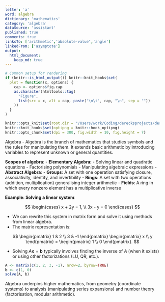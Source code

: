 ```yaml
---
letter: 'a'
word: algebra
dictionary: 'mathematics'
category: 'algebra'
dataSource: 'assistant'
published: true
comments: true
linksTo: ['arithmetic','absolute-value','angle']
linkedFrom: ['asymptote']
output:
  html_document:
    keep_md: true
---
```


```r
# Common setup for rendering
if (knitr::is_html_output()) knitr::knit_hooks$set(
  plot = function(x, options) {
    cap <- options$fig.cap
    as.character(htmltools::tag(
      "Figure",
      list(src = x, alt = cap, paste("\n\t", cap, "\n", sep = ""))
    ))
  }
)

knitr::opts_knit$set(root.dir = "/Users/work/Coding/derecksprojects/derecksnotes.com-playground/derecksnotes.com/client/src/app/dictionaries/mathematics/definitions")
knitr::knit_hooks$set(optipng = knitr::hook_optipng)
knitr::opts_chunk$set(dpi = 300, fig.width = 10, fig.height = 7)
```

<a id="algebra">Algebra</a> - Algebra is the branch of mathematics that studies symbols and the rules for manipulating them. It extends basic arithmetic by introducing variables to represent unknown or general quantities.

**Scopes of algebra**:
- **Elementary Algebra**:
  - Solving linear and quadratic equations
  - Factorising polynomials
  - Manipulating algebraic expressions
- **Abstract Algebra**:
  - **Groups**: A set with one operation satisfying closure, associativity, identity, and invertibility
  - **Rings**: A set with two operations (addition, multiplication) generalising integer arithmetic
  - **Fields**: A ring in which every nonzero element has a multiplicative inverse

**Example: Solving a linear system**:

$$
\begin{cases}
 x + 2y = 1, \\
 3x - y = 0
\end{cases}
$$

- We can rewrite this system in matrix form and solve it using methods from linear algebra.
- The matrix representation is:

$$
\begin{pmatrix}
 1 & 2 \\
 3 & -1
\end{pmatrix}
\begin{pmatrix}
 x \\
 y
\end{pmatrix}
=
\begin{pmatrix}
 1 \\
 0
\end{pmatrix}.
$$

- Solving $A\mathbf{x} = \mathbf{b}$ typically involves finding the inverse of $A$ (when it exists) or using other factorizations (LU, QR, etc.).

```r
A <- matrix(c(1, 2, 3, -1), nrow=2, byrow=TRUE)
b <- c(1, 0)
solve(A, b)
```

Algebra underpins higher mathematics, from geometry (coordinate systems) to analysis (manipulating series expansions) and number theory (factorisation, modular arithmetic).

